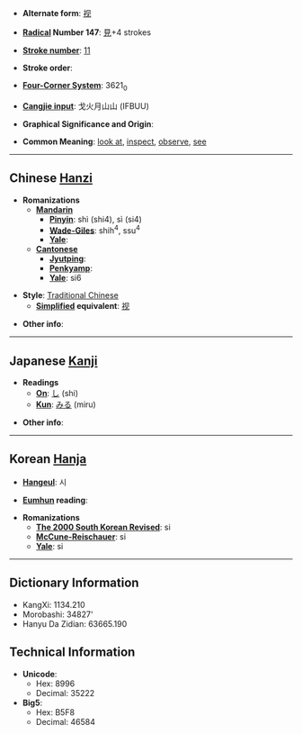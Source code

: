 * '''Alternate form''': [[视]]

* '''[[Wiktionary:Chinese radical index| Radical]] Number 147''': [[Wiktionary:Chinese radical index 見|見]]+4 strokes

* '''[[Wiktionary:Chinese total strokes index|Stroke number]]''': [[Wiktionary:Chinese total strokes index 11|11]]

* '''Stroke order''': 

* '''[[Wiktionary:Chinese four corner index|Four-Corner System]]''': 3621<sub>0</sub>

* '''[[Wiktionary:Chinese Cangjie index|Cangjie input]]''': 戈火月山山 (IFBUU)

* '''Graphical Significance and Origin''': 

* '''Common Meaning''': [[look at]], [[inspect]], [[observe]], [[see]]

----

== Chinese [[Hanzi]] ==

* '''Romanizations'''
** '''[[Mandarin]]'''
*** '''[[Pinyin]]''': shì (shi4), sì (si4)
*** '''[[Wade-Giles]]''': shih<sup>4</sup>, ssu<sup>4</sup>
*** '''[[Yale]]''': 
** '''[[Cantonese]]'''
*** '''[[Jyutping]]''':
*** '''[[Penkyamp]]''': 
*** '''[[Yale]]''': si6

* '''Style''': [[Traditional Chinese]] 
** '''[[Simplified Chinese|Simplified]] equivalent''': [[视]]

* '''Other info''': 

----

== Japanese [[Kanji]] ==

* '''Readings'''
** '''[[On]]''': [[し]] (shi)
** '''[[Kun]]''': [[みる]] (miru)

* '''Other info''':  

----

== Korean [[Hanja]] ==

* '''[[Hangeul]]''': 시

* '''[[Eumhun]] reading''': 

* '''Romanizations'''
** '''[[The 2000 South Korean Revised Romanization|The 2000 South Korean Revised]]''': si
** '''[[McCune-Reischauer]]''': si
** '''[[Yale]]''': si

----

== Dictionary Information ==

* KangXi: 1134.210
* Morobashi: 34827'
* Hanyu Da Zidian: 63665.190

== Technical Information ==

* '''Unicode''':
** Hex: 8996
** Decimal: 35222
* '''Big5''':
** Hex: B5F8
** Decimal: 46584